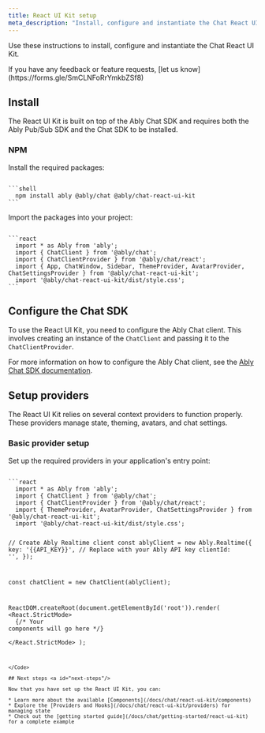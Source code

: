 ```yaml
---
title: React UI Kit setup
meta_description: "Install, configure and instantiate the Chat React UI Kit."
---
```


Use these instructions to install, configure and instantiate the Chat React UI Kit.

<Aside data-type='note'>
If you have any feedback or feature requests, [let us know](https://forms.gle/SmCLNFoRrYmkbZSf8)
</Aside>

## Install <a id="install"/>

The React UI Kit is built on top of the Ably Chat SDK and requires both the Ably Pub/Sub SDK and the Chat SDK to be installed.

### NPM <a id="npm"/>

Install the required packages:

<Code>
```shell
  npm install ably @ably/chat @ably/chat-react-ui-kit
```
</Code>

Import the packages into your project:

<Code>
```react
  import * as Ably from 'ably';
  import { ChatClient } from '@ably/chat';
  import { ChatClientProvider } from '@ably/chat/react';
  import { App, ChatWindow, Sidebar, ThemeProvider, AvatarProvider, ChatSettingsProvider } from '@ably/chat-react-ui-kit';
  import '@ably/chat-react-ui-kit/dist/style.css';
```
</Code>

## Configure the Chat SDK <a id="configure-chat-sdk"/>

To use the React UI Kit, you need to configure the Ably Chat client. This involves creating an instance of the `ChatClient` and passing it to the `ChatClientProvider`.

For more information on how to configure the Ably Chat client, see the [Ably Chat SDK documentation](/docs/chat/setup).

## Setup providers <a id="setup-providers"/>

The React UI Kit relies on several context providers to function properly. These providers manage state, theming, avatars, and chat settings.

### Basic provider setup <a id="basic-provider-setup"/>

Set up the required providers in your application's entry point:

<Code>
```react
  import * as Ably from 'ably';
  import { ChatClient } from '@ably/chat';
  import { ChatClientProvider } from '@ably/chat/react';
  import { ThemeProvider, AvatarProvider, ChatSettingsProvider } from '@ably/chat-react-ui-kit';
  import '@ably/chat-react-ui-kit/dist/style.css';

  // Create Ably Realtime client
  const ablyClient = new Ably.Realtime({
    key: '{{API_KEY}}', // Replace with your Ably API key
    clientId: '<clientId>',
  });

  const chatClient = new ChatClient(ablyClient);

  ReactDOM.createRoot(document.getElementById('root')).render(
    <React.StrictMode>
      <ThemeProvider>
        <AvatarProvider>
          <ChatSettingsProvider>
            <ChatClientProvider client={chatClient}>
              {/* Your components will go here */}
            </ChatClientProvider>
          </ChatSettingsProvider>
        </AvatarProvider>
      </ThemeProvider>
    </React.StrictMode>
  );
```
</Code>

## Next steps <a id="next-steps"/>

Now that you have set up the React UI Kit, you can:

* Learn more about the available [Components](/docs/chat/react-ui-kit/components)
* Explore the [Providers and Hooks](/docs/chat/react-ui-kit/providers) for managing state
* Check out the [getting started guide](/docs/chat/getting-started/react-ui-kit) for a complete example
